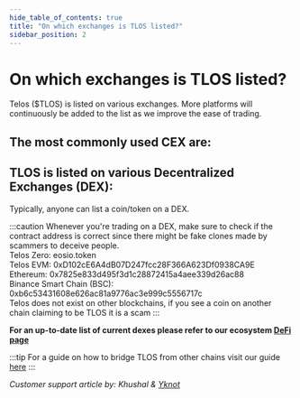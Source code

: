 ---
hide_table_of_contents: true
title: "On which exchanges is TLOS listed?"
sidebar_position: 2
---


# On which exchanges is TLOS listed?

Telos ($TLOS) is listed on various exchanges. More platforms will continuously be added to the list as we improve the ease of trading.

## The most commonly used CEX are:

<div class="cards-display">
    <Card
        title='KuCoin: TLOS/USDT'
        linkUrl='hhttps://m.kucoin.com/trade/TLOS-USDT?side=buy'
        imageUrl={require('/static/img/exchanges/kucoin.png').default}
        animateContent={false}
    />
    <Card
        title='KuCoin: TLOS/BTC'
        linkUrl='https://m.kucoin.com/trade/TLOS-BTC?side=buy'
        imageUrl={require('/static/img/exchanges/kucoin.png').default}
        animateContent={false}
    />
    <Card
        title='MEXC Global: TLOS/USDT'
        linkUrl='https://www.mexc.com/exchange/TLOS_USDT'
        imageUrl={require('/static/img/exchanges/mexc.png').default}
        animateContent={false}
    />
    <Card
        title='Probit Global: TLOS/USDT'
        linkUrl='https://www.probit.com/app/exchange/TLOS-USDT'
        imageUrl={require('/static/img/exchanges/probit.png').default}
        animateContent={false}
    />
    <Card
        title='Bitfinex: TLOS/USDT'
        linkUrl='https://trading.bitfinex.com/t/TLOS:USD'
        imageUrl={require('/static/img/exchanges/bitfinex.png').default}
        animateContent={false}
    />
    <Card
        title='Gate.io: TLOS/USDT'
        linkUrl='https://www.gate.io/trade/TLOS_USDT'
        imageUrl={require('/static/img/exchanges/gateio.png').default}
        animateContent={false}
    />
    <Card
        title='BitMart: TLOS/USDT'
        linkUrl='https://www.bitmart.com/trade/en?symbol=TLOS_USDT&layout=basic'
        imageUrl={require('/static/img/exchanges/bitmart.png').default}
        animateContent={false}
    />
    <Card
        title='Bitget: TLOS/USDT'
        linkUrl='https://www.bitget.com/en/spot/TLOSUSDT_SPBL'
        imageUrl={require('/static/img/exchanges/bitget.png').default}
        animateContent={false}
    />
    <Card
        title='BKEX: TLOS/USDT'
        linkUrl='https://www.bkex.com/trade/TLOS_USDT'
        imageUrl={require('/static/img/exchanges/bkex.png').default}
        animateContent={false}
    />
    <Card
        title='Latoken: TLOS/USDT'
        linkUrl='https://latoken.com/exchange/TLOS_USDT'
        imageUrl={require('/static/img/exchanges/latoken.png').default}
        animateContent={false}
    />
</div>

## TLOS is listed on various Decentralized Exchanges (DEX):

Typically, anyone can list a coin/token on a DEX.

:::caution
Whenever you're trading on a DEX, make sure to check if the contract address is correct since there might be fake clones made by scammers to deceive people.  
Telos Zero: eosio.token  
Telos EVM: 0xD102cE6A4dB07D247fcc28F366A623Df0938CA9E  
Ethereum: 0x7825e833d495f3d1c28872415a4aee339d26ac88  
Binance Smart Chain (BSC): 0xb6c53431608e626ac81a9776ac3e999c5556717c  
Telos does not exist on other blockchains, if you see a coin on another chain claiming to be TLOS it is a scam
:::

**For an up-to-date list of current dexes please refer to our ecosystem [DeFi page](https://www.telos.net/ecosystem-apps-filter/defi?tab=evm)**

:::tip 
For a guide on how to bridge TLOS from other chains visit our guide [here](./need-link)
:::



_Customer support article by: Khushal & [Yknot](https://y-knot.io/)_